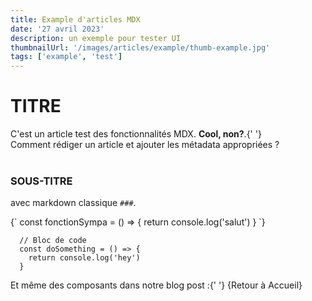 ```yaml
---
title: Example d'articles MDX
date: '27 avril 2023'
description: un exemple pour tester UI
thumbnailUrl: '/images/articles/example/thumb-example.jpg'
tags: ['example', 'test']
---
```


# TITRE

<div>
  C'est un article test des fonctionnalités MDX. <strong>Cool, non?</strong>.{' '}
  <br />
  Comment rédiger un article et ajouter les métadata appropriées ?
</div>

<br />

### SOUS-TITRE

avec markdown classique `###`.

<SyntaxHighlighter language="javascript">
  {`
    const fonctionSympa = () => {
      return console.log('salut')
    }
  `}
</SyntaxHighlighter>

```
  // Bloc de code
  const doSomething = () => {
    return console.log('hey')
  }
```

<div>
  Et même des composants dans notre blog post :{' '}
  {<MyLink href={'/'}>Retour à Accueil</MyLink>}
</div>
